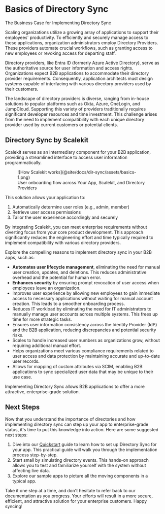 # Basics of Directory Sync

<Subtitle> The Business Case for Implementing Directory Sync </Subtitle>

Scaling organizations utilize a growing array of applications to support their employees' productivity. To efficiently
and securely manage access to these applications, organization administrators employ Directory Providers. These
providers automate crucial workflows, such as granting access to new employees or revoking access for departing staff.

Directory providers, like Entra ID (formerly Azure Active Directory), serve as the authoritative source for user
information and access rights. Organizations expect B2B applications to accommodate their directory provider
requirements. Consequently, application architects must design systems capable of interfacing with various directory
providers used by their customers.

The landscape of directory providers is diverse, ranging from in-house solutions to popular platforms such as Okta,
Azure, OneLogin, and JumpCloud. Supporting this variety of providers traditionally requires significant developer
resources and time investment. This challenge arises from the need to implement compatibility with each unique directory
provider used by current customers or potential clients.

## Directory Sync by Scalekit

Scalekit serves as an intermediary component for your B2B application, providing a streamlined interface to access user
information programmatically.

<figure>
  ![How Scalekit works](@site/docs/dir-sync/assets/basics-1.png)
  <figcaption>User onboarding flow across Your App, Scalekit, and Directory Providers</figcaption>
</figure>

This solution allows your application to:

1. Automatically determine user roles (e.g., admin, member)
2. Retrieve user access permissions
3. Tailor the user experience accordingly and securely

By integrating Scalekit, you can meet enterprise requirements without diverting focus from your core product
development. This approach significantly reduces the engineering effort and time typically required to implement
compatibility with various directory providers.

Explore the compelling reasons to implement directory sync in your B2B apps, such as:

- **Automates user lifecycle management**, eliminating the need for manual user creation, updates, and deletions. This
  reduces administrative overhead and the potential for human error.
- **Enhances security** by ensuring prompt revocation of user access when employees leave an organization.
- Improves user experience by allowing new employees to gain immediate access to necessary applications without waiting
  for manual account creation. This leads to a smoother onboarding process.
- Reduces IT workload by eliminating the need for IT administrators to manually manage user accounts across multiple
  systems. This frees up time for more strategic tasks.
- Ensures user information consistency across the Identity Provider (IdP) and the B2B application, reducing
  discrepancies and potential security risks.
- Scales to handle increased user numbers as organizations grow, without requiring additional manual effort.
- Helps organizations meet various compliance requirements related to user access and data protection by maintaining
  accurate and up-to-date user records.
- Allows for mapping of custom attributes via SCIM, enabling B2B applications to sync specialized user data that may be
  unique to their use case.

Implementing Directory Sync allows B2B applications to offer a more attractive, enterprise-grade solution.

## Next Steps

Now that you understand the importance of directories and how implementing directory sync can step up your app to
enterprise-grade status, it's time to put this knowledge into action. Here are some suggested next steps:

1. Dive into our [Quickstart](/dir-sync/quickstart) guide to learn how to set up Directory Sync for your app. This
   practical guide will walk you through the implementation process step-by-step.
2. Start small by simulating directory events. This hands-on approach allows you to test and familiarize yourself with
   the system without affecting live data.
3. Explore our sample apps to picture all the moving components in a typical app.

Take it one step at a time, and don't hesitate to refer back to our documentation as you progress. Your efforts will
result in a more secure, efficient, and attractive solution for your enterprise customers. Happy syncing!
